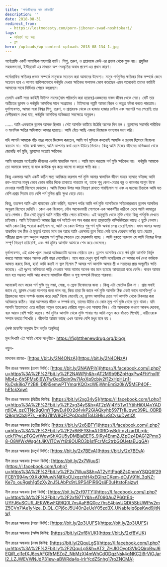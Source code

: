 ```yaml
---
title: 'পর্নঃজীবনের স্বাদ নষ্টকারী'
description: ''
date: 2018-08-31
redirect_from:
  - https://lostmodesty.com/porn-jiboner-swad-noshtokari/
tags:
  - অনিবার্য যত ক্ষয়
  - ব্লগ
hero: /uploads/wp-content-uploads-2018-08-134-1.jpg
---
```


পর্নোগ্রাফি একটি সামাজিক মহামারি ব্যাধি। শিশু, তরুণ, ও প্রাপ্তবয়স্ক কেউ এর প্রভাব থেকে মুক্ত নয়। প্রযুক্তির সহজলভ্যতা, ইন্টারনেট এর মাধ্যমে অপ-সংস্কৃতির অবাধ প্রবেশ এর প্রধান কারণ।

পর্নোগ্রাফির ক্ষতিকর প্রভাব সম্পর্কে মানুষকে সচেতন করা আমাদের উদ্দেশ্য। মানুষ পর্নমুভির ক্ষতিকর দিক সম্পর্কে জেনে সচেতন হবে এ আশায় ব্যক্তিগতভাবে পর্নমুভি দেখার ক্ষতিকর ফলাফল ভোগ করেছেন এমন অনেকেই তাদের কাহিনী আমাদের সাথে নির্দ্বিধায় শেয়ার করেছেন।

তেমনি একটি সত্য কাহিনী টাইসন নামের(নাম পরিবর্তন করা হয়েছে)একজনের বাস্তব জীবন থেকে নেয়া। যেটি তার অতীতের ড্রাগস ও পর্নমুভি আসক্তির সাথে সংগ্রামের । টাইসনের গল্পটি আমরা বিরল ও অদ্ভুত ঘটনা বলতে পারতাম। দুর্ভাগ্যবশত, আমরা সারা বিশ্বর শিশু, তরুণ, ও প্রাপ্তবয়স্ক থেকে যে হাজার হাজার মেইল এবং সরাসরি পত্র পেয়েছি তার বেশীরভাগে দেখা যায়, পর্নমুভি আসক্তির অভিজ্ঞতা সবক্ষেত্রে অনুরূপ।

...... আমি এককালে ড্রাগস আসক্ত ছিলাম ।সেই আসক্তি কাটিয়ে উঠেছি অনেক দিন হল । ড্রাগসের সরাসরি শারীরিক ও মানসিক ক্ষতির অভিজ্ঞতা আমার হয়েছে। আমি বেঁচে আছি এজন্য নিজেকে ভাগ্যবান মনে করি।

যদি আপনি আমাকে পাঁচ বছর আগে জিজ্ঞেস করতেন, আমি পর্ন মুভিকে কখনোই আসক্তি ও ড্রাগস হিসেবে বিবেচনা করতাম না। সত্যি কথা বলতে, আমি আপনার কথা হেসে উডিয়ে দিতাম। কিন্তু আমি নিজের জীবনের অভিজ্ঞতা থেকে জেনেছি পর্ন মুভি, ড্রাগসের মতোই ক্ষতিকর

আমি ভাবতাম পর্নোগ্রাফি জীবনের একটা স্বাভাবিক অংশ । আমি মনে করতাম পর্ন মুভি ক্ষতিকর নয়। পর্নমুভি আমাকে তো আমাকে বলছে না যাও কাউকে খুন করে আসো বা কারো ক্ষতি কর ।

কিন্তু একসময় আমি একটি কঠিন সত্য আবিষ্কার করলাম পর্ন মুভি আমার স্বাভাবিক জীবন যাত্রার ব্যাঘাত ঘটাচ্ছে আমি রক্ত-মাংসের মানুষ ভেবে কোন নারীর দিকে তাকাতে পারতাম না, তাকে শুধু কেনা-বেচার বস্তু ও কামনার আগুন উস্কে দেওয়ার সামগ্রী হিসেবে দেখতাম। আমি নিজের উপর আর নিয়ন্ত্রণ রাখতে পারছিলাম না এবং এ ধরনের চিন্তাকে আমি যত বেশি প্রশ্রয় দিতাম তত বেশি পর্ন মুভির প্রতি ক্ষুধা বেড়ে যেত।

কিন্তু, ততক্ষণ আমি এটা থামানোর চেষ্টা করিনি, যতক্ষণ পর্যন্ত আমি পর্ন মুভি আসক্তিকে সত্যিকারভাবে ড্রাগস আসক্তির অনুরূপ হিসেবে দেখিনি। কোন এক বিকেলে, যৌন আবেদনময়ী পোশাকে এক আকর্ষণীয় নারীকে দেখে আমি কামাতুর হয়ে গেলাম। ঠিক সেই মুহূর্তে আমি নারীর শরীর পেতে চাইলাম। এই অনুভূতি থেকে মুক্তি পেতে কিছু পর্নমুভি দেখতে চাইলাম। আমি ইন্টারনেটে আমার প্রিয় পর্ন সাইটে লগ অন করার জন্য তাড়াতাড়ি কম্পিউটারের কাছে এ ছুটে গেলাম। আমি কোন কিছু পরোয়া করছিলাম না, আমি যে কোন উপায়ে শুধু পর্ন মুভি অথবা সেক্স চেয়েছিলাম। যখন আমার অবস্থা স্বাভাবিক হল ঠিক ঐ মুহূর্তে আমার মনে হল আরে আমি একসময় ড্রাগ নিতে দেরি হলে যেরকম অস্থির হয়ে যেতাম , শরীরের প্রচন্ড চাপ অনুভব করতাম পর্ন মুভির ক্ষেত্রেও তো সেরকমটা হচ্ছে । আমি বুঝতে পারলাম যে আমি নিজের উপর সম্পূর্ণ নিয়ন্ত্রণ হারিয়েছি, এবং পর্ন মুভির আসক্তি আমাকে শেষ করে ফেলেছে।

দুর্ভাগ্যবশত, এই চোখ-খুলে দেওয়া অভিজ্ঞতাটা অনেক দেরিতে হল। ড্রাগস আসক্তির চেয়ে পর্ন মুভি আসক্তি নির্মূল করতে আমার আরও অনেক বেশি বছর লেগেছিল। মনে করে দেখুন পূর্বে আমি বলেছিলাম যে আমার পর্ন দেখা কাউকে আঘাত করছে কিনা, হায়! আমি কতই না ভুল ছিলাম ? আমার পর্ন আসক্তি আমার স্ত্রী ও সন্তানের প্রায় অপূরণীয় ক্ষতি করেছে। এই দুঃসহ অভিজ্ঞতা পাড়ি দেওয়ার সময় আমার অনেক বার মনে হয়েছে আত্মহত্যা করে ফেলি। কারন আমার মনে হত সম্ভবত আমি আর কখনো সাভাবিক জীবন ও সুস্থ সম্পর্কে ফিরতে পারবনা।

অনেকেই মনে করেন পর্ন মুভি শুধু মজা, সেক্স, ও স্রেফ বিনোদনের জন্য । কিন্তু এটা মোটেও ঠিক না । প্রায় সবাই জানে যে, ড্রাগস নেওয়া আপনার জন্য ভাল নয়, কিন্ত তারা কি জানে পর্ন মুভি আসক্তি ঠিক একই ভাবে আসক্তিপূর্ণ ও প্রিয়জনের সাথে সম্পর্ক বরবাদ করে দেয়? নিজে জেনেছি যে, ড্রাগস আসক্তির চেয়ে পর্ন আসক্তি থেকে রিকভার করা অধিকতর কঠিন। যারা আনন্দময় জীবন ও সম্পর্ক চায়, তাদের উচিত যে কোন মূল্য পর্ন মুভি থেকে দূরে থাকা। যদি আপনি ইতোমধ্যে এতে জড়িয়ে পড়েন তবে দ্রুত বেরিয়ে পড়ুন এবং সাহায্য নিন। এটা আপনাকে কখনো আনন্দ দেবেনা, বরং আরও বেশি ক্ষতি করবে। পর্ন মুভির আসক্তি থেকে মুক্তি পাবার পর আমি নতুন করে বাঁচতে শিখেছি , নারীদেরকে সম্মান করতে শিখেছি । জীবনটা আমার কাছে এখন অনেক বেশি মধুর মনে হয় ।

(লস্ট মডেস্টি অনুবাদ টিম কর্তৃক অনূদিত)

মূল লিখাটি এই সাইট থেকে সংগৃহীত- https://fightthenewdrug.org/blog/

পড়ুন-

মাদকের রাজ্যে- [https://bit.ly/2N4ONzA](https://bit.ly/2N4ONzA)

নীল রঙের অন্ধকার (প্রথম কিস্তি): [https://bit.ly/2NAWPjh](https://l.facebook.com/l.php?u=https%3A%2F%2Fbit.ly%2F2NAWPjh&h=AT2M9b9BZpHqxPw4FhYhxRfMb4z-6h5PMs6l6WFwOecBqin9w7IAxXp9cbjv2f12xHpHLn1-KuDxk8iq7Y2B8iIDI9j5emwPTYmqrKQOxcWEjWmEmSz0kW5MEP4OF-hE1ckXqw)

নীল রঙের অন্ধকার (দ্বিতীয় কিস্তি): [https://bit.ly/2xg34yS](https://l.facebook.com/l.php?u=https%3A%2F%2Fbit.ly%2F2xg34yS&h=AT2pWj4Y5TwTYtihHi0U4vYADrdIOA_qzCTNc9gOmYTgwEuHXr2d4vkP2GlAQkyhb597Tr1lJqwc39RL_OBRBQ9qrhCbzjP7s_-eBG7lhW8QFCPpOpxMToU3HkLySCysuDwtiQ)

নীল রঙের অন্ধকার (তৃতীয় কিস্তি): [https://bit.ly/2x6jBFY](https://l.facebook.com/l.php?u=https%3A%2F%2Fbit.ly%2F2x6jBFY&h=AT0RCgsBdj-qztzarDLrgk-uckFPwLpTGQvfWqwShXGU5yDMBjaBETS_9lRy4EnmZJZpDz4DAG12Pmx38-O8WWxWsg4tJiKVlTCwYt6t8OURO3b1sfFcrMc2trbGQUetaEUgGA)

নীল রঙের অন্ধকার (চতুর্থ কিস্তি): [https://bit.ly/2x7BEvA](https://bit.ly/2x7BEvA)

নীল রঙের অন্ধকার (পঞ্চম কিস্তি): [https://bit.ly/2x7WuuS](https://l.facebook.com/l.php?u=https%3A%2F%2Fbit.ly%2F2x7WuuS&h=AT2yYtPqq8Zs0mnvYSQQ6f29FCBY994wrXtXkKWuwNNjfXoOUxgzrhH4xEGInzCKem-dOJV91hL3qNZ-Ke7o_ouRgsh1g5zXy2nJ5LAbPx9rL9PS4PiR6QsjjF0uHtstoFajzw)

নীল রঙের অন্ধকার (ষষ্ঠ কিস্তি): [https://bit.ly/2xf97TY](https://l.facebook.com/l.php?u=https%3A%2F%2Fbit.ly%2F2xf97TY&h=AT090AuZP6GtE4-UYFJ6uSCUfLJERW6wFQ9IQ0L7nsAaFBQ0cz7hsE4bjwUQDt5SbUWPw2mZ5CVn7iAe1yNze_D_QL_CPj6cJ5U40n2eUeY05zd3X_UNabfeiq6psKwd9jitNw)

নীল রঙের অন্ধকার (সপ্তম কিস্তি): [https://bit.ly/2p3UUFS](https://bit.ly/2p3UUFS)

নীল রঙের অন্ধকার (অষ্টম কিস্তি): [https://bit.ly/2xf8VUK](https://bit.ly/2xf8VUK)

নীল রঙের অন্ধকার (নবম কিস্তি): [https://bit.ly/2QquLgS](https://l.facebook.com/l.php?u=https%3A%2F%2Fbit.ly%2F2QquLgS&h=AT2_ZHJIGOyot3VkQQjroBwJ6EQiR_cl1efXJ6csAFGRrMEZoZ_NbMzXI4mWhCdODqzNsk4qNKC2i9rViOJarI2_LZJWEVWNJdP31ew-aBWRda4s-lrIrYcdZSnhg17roZNCMA)
